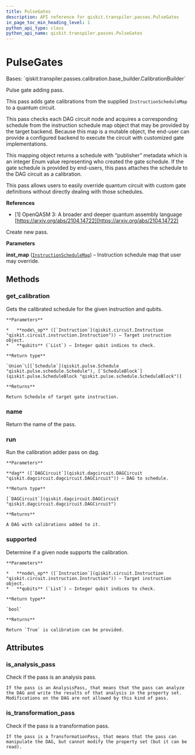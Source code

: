 ```yaml
---
title: PulseGates
description: API reference for qiskit.transpiler.passes.PulseGates
in_page_toc_min_heading_level: 1
python_api_type: class
python_api_name: qiskit.transpiler.passes.PulseGates
---
```


# PulseGates

<Class id="qiskit.transpiler.passes.PulseGates" github="https://github.com/qiskit/qiskit/tree/stable/0.23/qiskit/transpiler/passes/calibration/pulse_gate.py" signature="PulseGates(inst_map)">
  Bases: `qiskit.transpiler.passes.calibration.base_builder.CalibrationBuilder`

  Pulse gate adding pass.

  This pass adds gate calibrations from the supplied `InstructionScheduleMap` to a quantum circuit.

  This pass checks each DAG circuit node and acquires a corresponding schedule from the instruction schedule map object that may be provided by the target backend. Because this map is a mutable object, the end-user can provide a configured backend to execute the circuit with customized gate implementations.

  This mapping object returns a schedule with “publisher” metadata which is an integer Enum value representing who created the gate schedule. If the gate schedule is provided by end-users, this pass attaches the schedule to the DAG circuit as a calibration.

  This pass allows users to easily override quantum circuit with custom gate definitions without directly dealing with those schedules.

  **References**

  *   \[1] OpenQASM 3: A broader and deeper quantum assembly language [https://arxiv.org/abs/2104.14722](https://arxiv.org/abs/2104.14722)

  Create new pass.

  **Parameters**

  **inst\_map** ([`InstructionScheduleMap`](qiskit.pulse.InstructionScheduleMap "qiskit.pulse.instruction_schedule_map.InstructionScheduleMap")) – Instruction schedule map that user may override.

  ## Methods

  ### get\_calibration

  <Function id="qiskit.transpiler.passes.PulseGates.get_calibration" signature="PulseGates.get_calibration(node_op, qubits)">
    Gets the calibrated schedule for the given instruction and qubits.

    **Parameters**

    *   **node\_op** ([`Instruction`](qiskit.circuit.Instruction "qiskit.circuit.instruction.Instruction")) – Target instruction object.
    *   **qubits** (`List`) – Integer qubit indices to check.

    **Return type**

    `Union`\[[`Schedule`](qiskit.pulse.Schedule "qiskit.pulse.schedule.Schedule"), [`ScheduleBlock`](qiskit.pulse.ScheduleBlock "qiskit.pulse.schedule.ScheduleBlock")]

    **Returns**

    Return Schedule of target gate instruction.
  </Function>

  ### name

  <Function id="qiskit.transpiler.passes.PulseGates.name" signature="PulseGates.name()">
    Return the name of the pass.
  </Function>

  ### run

  <Function id="qiskit.transpiler.passes.PulseGates.run" signature="PulseGates.run(dag)">
    Run the calibration adder pass on dag.

    **Parameters**

    **dag** ([`DAGCircuit`](qiskit.dagcircuit.DAGCircuit "qiskit.dagcircuit.dagcircuit.DAGCircuit")) – DAG to schedule.

    **Return type**

    [`DAGCircuit`](qiskit.dagcircuit.DAGCircuit "qiskit.dagcircuit.dagcircuit.DAGCircuit")

    **Returns**

    A DAG with calibrations added to it.
  </Function>

  ### supported

  <Function id="qiskit.transpiler.passes.PulseGates.supported" signature="PulseGates.supported(node_op, qubits)">
    Determine if a given node supports the calibration.

    **Parameters**

    *   **node\_op** ([`Instruction`](qiskit.circuit.Instruction "qiskit.circuit.instruction.Instruction")) – Target instruction object.
    *   **qubits** (`List`) – Integer qubit indices to check.

    **Return type**

    `bool`

    **Returns**

    Return `True` is calibration can be provided.
  </Function>

  ## Attributes

  ### is\_analysis\_pass

  <Attribute id="qiskit.transpiler.passes.PulseGates.is_analysis_pass" name="is_analysis_pass">
    Check if the pass is an analysis pass.

    If the pass is an AnalysisPass, that means that the pass can analyze the DAG and write the results of that analysis in the property set. Modifications on the DAG are not allowed by this kind of pass.
  </Attribute>

  ### is\_transformation\_pass

  <Attribute id="qiskit.transpiler.passes.PulseGates.is_transformation_pass" name="is_transformation_pass">
    Check if the pass is a transformation pass.

    If the pass is a TransformationPass, that means that the pass can manipulate the DAG, but cannot modify the property set (but it can be read).
  </Attribute>
</Class>

